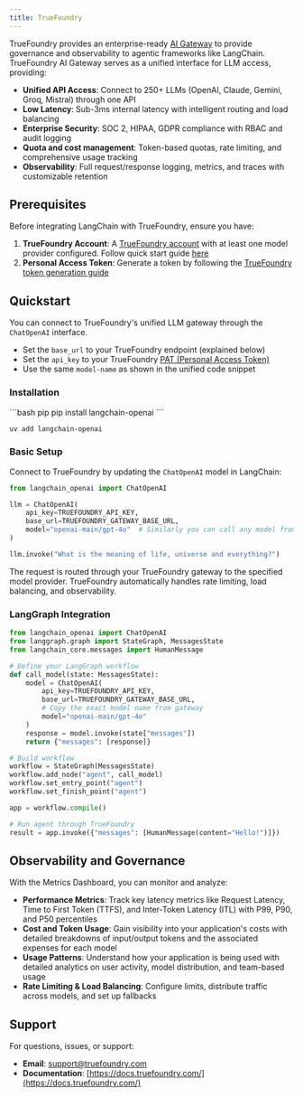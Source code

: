```yaml
---
title: TrueFoundry
---
```


TrueFoundry provides an enterprise-ready [AI Gateway](https://www.truefoundry.com/ai-gateway) to provide governance and observability to agentic frameworks like LangChain. TrueFoundry AI Gateway serves as a unified interface for LLM access, providing:

- **Unified API Access**: Connect to 250+ LLMs (OpenAI, Claude, Gemini, Groq, Mistral) through one API
- **Low Latency**: Sub-3ms internal latency with intelligent routing and load balancing
- **Enterprise Security**: SOC 2, HIPAA, GDPR compliance with RBAC and audit logging
- **Quota and cost management**: Token-based quotas, rate limiting, and comprehensive usage tracking
- **Observability**: Full request/response logging, metrics, and traces with customizable retention


## Prerequisites

Before integrating LangChain with TrueFoundry, ensure you have:

1. **TrueFoundry Account**: A [TrueFoundry account](https://www.truefoundry.com/register) with at least one model provider configured. Follow quick start guide [here](https://docs.truefoundry.com/gateway/quick-start)
2. **Personal Access Token**: Generate a token by following the [TrueFoundry token generation guide](https://docs.truefoundry.com/gateway/authentication)

## Quickstart

You can connect to TrueFoundry's unified LLM gateway through the `ChatOpenAI` interface.

- Set the `base_url` to your TrueFoundry endpoint (explained below)
- Set the `api_key` to your TrueFoundry [PAT (Personal Access Token)](https://docs.truefoundry.com/gateway/authentication#personal-access-token-pat)
- Use the same `model-name` as shown in the unified code snippet


### Installation

<CodeGroup>
```bash pip
pip install langchain-openai
```

```bash uv
uv add langchain-openai
```
</CodeGroup>

### Basic Setup

Connect to TrueFoundry by updating the `ChatOpenAI` model in LangChain:

```python
from langchain_openai import ChatOpenAI

llm = ChatOpenAI(
    api_key=TRUEFOUNDRY_API_KEY,
    base_url=TRUEFOUNDRY_GATEWAY_BASE_URL,
    model="openai-main/gpt-4o"  # Similarly you can call any model from any model provider
)

llm.invoke("What is the meaning of life, universe and everything?")
```

The request is routed through your TrueFoundry gateway to the specified model provider. TrueFoundry automatically handles rate limiting, load balancing, and observability.

### LangGraph Integration


```python
from langchain_openai import ChatOpenAI
from langgraph.graph import StateGraph, MessagesState
from langchain_core.messages import HumanMessage

# Define your LangGraph workflow
def call_model(state: MessagesState):
    model = ChatOpenAI(
        api_key=TRUEFOUNDRY_API_KEY,
        base_url=TRUEFOUNDRY_GATEWAY_BASE_URL,
        # Copy the exact model name from gateway
        model="openai-main/gpt-4o"
    )
    response = model.invoke(state["messages"])
    return {"messages": [response]}

# Build workflow
workflow = StateGraph(MessagesState)
workflow.add_node("agent", call_model)
workflow.set_entry_point("agent")
workflow.set_finish_point("agent")

app = workflow.compile()

# Run agent through TrueFoundry
result = app.invoke({"messages": [HumanMessage(content="Hello!")]})
```


## Observability and Governance

With the Metrics Dashboard, you can monitor and analyze:

- **Performance Metrics**: Track key latency metrics like Request Latency, Time to First Token (TTFS), and Inter-Token Latency (ITL) with P99, P90, and P50 percentiles
- **Cost and Token Usage**: Gain visibility into your application's costs with detailed breakdowns of input/output tokens and the associated expenses for each model
- **Usage Patterns**: Understand how your application is being used with detailed analytics on user activity, model distribution, and team-based usage
- **Rate Limiting & Load Balancing**: Configure limits, distribute traffic across models, and set up fallbacks

## Support

For questions, issues, or support:

- **Email**: [support@truefoundry.com](mailto:support@truefoundry.com)
- **Documentation**: [https://docs.truefoundry.com/](https://docs.truefoundry.com/)
